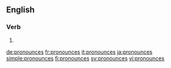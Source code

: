 ==English==

===Verb===
{{head|en}}

# {{en-third-person singular of|pronounce}}

[[de:pronounces]]
[[fr:pronounces]]
[[it:pronounces]]
[[ja:pronounces]]
[[simple:pronounces]]
[[fi:pronounces]]
[[sv:pronounces]]
[[vi:pronounces]]